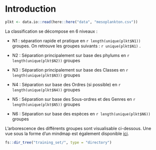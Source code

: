 # Introduction

```r
plkt <- data.io::read(here::here("data", "mesoplankton.csv"))
```

La classification se décompose en 6 niveaux :

-   N1 : séparation rapide et pratique en `r length(unique(plkt$N1))` groupes. On retrouve les groupes suivants : `r unique(plkt$N1)` .

-   N2 : Séparation principalement sur base des phylums en `r length(unique(plkt$N2))` groupes

-   N3 : Séparation principalement sur base des Classes en `r length(unique(plkt$N3))` groupes

-   N4 : Séparation sur base des Ordres (si possible) en `r length(unique(plkt$N4))` groupes

-   N5 : Séparation sur base des Sous-ordres et des Genres en `r length(unique(plkt$N5))` groupes

-   N6 : Séparation sur base des espèces en `r length(unique(plkt$N6))` groupes

L'arborescence des différents groupes sont visualisable ci-dessous. Une vue sous la forme d'un mindmap est également disponible [ici](https://coggle.it/diagram/XniwI-MesP8BdYNn/t/mesoplankton/46c9eaed5e2a5c6a3292935cfdb71acaf585976bef9c390b482e2f473c587862?present=1).

```r
fs::dir_tree("training_set/", type = "directory")
```
